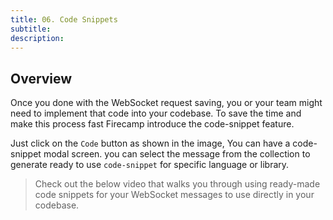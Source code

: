 ```yaml
---
title: 06. Code Snippets
subtitle: 
description: 
---
```


## Overview
Once you done with the WebSocket request saving, you or your team might need to implement that code into your codebase. To save the time and make this process fast Firecamp introduce the code-snippet feature.

Just click on the `Code` button as shown in the image, You can have a code-snippet modal screen. you can select the message from the collection to generate ready to use `code-snippet` for specific language or library.

>Check out the below video that walks you through using ready-made code snippets for your WebSocket messages to use directly in your codebase. 


<YouTube videoId="V_5kUDeCDoY" />
